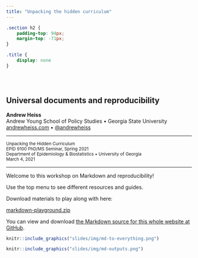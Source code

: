 ```yaml
---
title: "Unpacking the hidden curriculum"
---
```


```css
.section h2 {
    padding-top: 94px;
    margin-top: -71px;
}

.title {
    display: none
}
```

<div class="row" style="padding-top: 30px;">
<div class="col-sm-6">

# **Universal documents and reproducibility**

**Andrew Heiss**  
Andrew Young School of Policy Studies • Georgia State University  
[andrewheiss.com](https://www.andrewheiss.com) • [\@andrewheiss](https://twitter.com/andrewheiss)

---

<small>Unpacking the Hidden Curriculum  
EPID 9100 PhD/MS Seminar, Spring 2021  
Department of Epidemiology & Biostatistics • University of Georgia  
March 4, 2021</small>

---

Welcome to this workshop on Markdown and reproducibility!

Use the top menu to see different resources and guides.

Download materials to play along with here:

<p><a class="btn btn-info btn-lg" target="_blank" href="markdown-playground.zip"><i class="fas fa-external-link-alt"></i> markdown-playground.zip</a></p>

You can view and download [the Markdown source for this whole website at GitHub](https://github.com/andrewheiss/2021-03-04_uga-markdown).

</div>

<div class="col-sm-6">

```r
knitr::include_graphics("slides/img/md-to-everything.png")
```

```r
knitr::include_graphics("slides/img/md-outputs.png")
```

</div>
</div>

